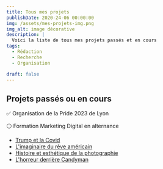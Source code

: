 ```yaml
---
title: Tous mes projets
publishDate: 2020-24-06 00:00:00
img: /assets/mes-projets-img.png
img_alt: image décorative
description: |
  Voici la liste de tous mes projets passés et en cours
tags:
  - Rédaction
  - Recherche
  - Organisation

draft: false
---
```



## Projets passés ou en cours

✅ Organisation de la Pride 2023 de Lyon

⚪️ Formation Marketing Digital en alternance
- [Trump et la Covid](/assets/work/complotisme.pdf)
- [L'imaginaire du rêve américain](/assets/work/neo-liberalisme.pdf)
- [Histoire et esthétique de la photographie](/assets/work/violence.pdf)
- [L'horreur derrière Candyman](/assets/work/violence.pdf)
